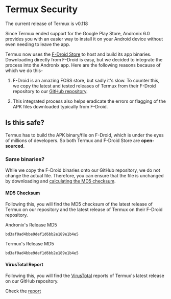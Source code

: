 

# Termux Security
<Callout type="info">The current release of Termux is v0.118</Callout>

Since Termux ended support for the Google Play Store, Andronix 6.0 provides you with an easier way to install it on your Android device without even needing to leave the app.

Termux now uses the [F-Droid Store](https://fdroid.org) to host and build its app binaries. Downloading directly from
F-Droid is easy, but we decided to integrate the process into the Andronix app. Here are the following reasons because of which we do this-

1. F-Droid is an amazing FOSS store, but sadly it's slow. To counter this, we copy the latest and tested releases of Termux from their F-Droid repository to our [GitHub repository](https://github.com/AndronixApp/termux-releases).

2. This integrated process also helps eradicate the errors or flagging of the APK files downloaded typically from F-Droid.

## Is this safe?

Termux has to build the APK binary/file on F-Droid, which is under the eyes of millions of developers. So both Termux and F-Droid Store are **open-sourced**.

### Same binaries?

While we copy the F-Droid binaries onto our GitHub repository, we do not change the actual file. Therefore, you can ensure that the file is unchanged by downloading and [calculating the MD5 checksum](https://knowledge.autodesk.com/search-result/caas/sfdcarticles/sfdcarticles/Checking-the-MD5-checksum-of-a-Downloaded-File.html).

#### MD5 Checksum

Following this, you will find the MD5 checksum of the latest release of Termux on our repository and the latest release of Termux on their F-Droid repository.

Andronix's Release MD5

```
bd3af0ad4bbe9def1d6bb2e189e1b4e5
```

Termux's Release MD5

```
bd3af0ad4bbe9def1d6bb2e189e1b4e5
```

#### VirusTotal Report

Following this, you will find the [VirusTotal](https://virustotal.com) reports of Termux's latest release on our GitHub repository.

Check the [report](https://www.virustotal.com/gui/file/822ac152bd7c2d9770b87c1feea03f22f2349a91b94481b268c739493a260f0b/detection)
